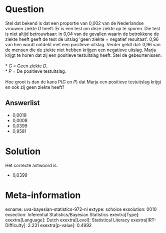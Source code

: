 Question
========

Stel dat bekend is dat een proportie van 0,002 van de Nederlandse
vrouwen ziekte *D* heeft. Er is een test om deze ziekte op te sporen.
Die test is niet altijd betrouwbaar: in 0,04 van de gevallen waarin de
betrokkene de ziekte heeft geeft de test de uitslag \'geen ziekte =
negatief resultaat\'. 0,96 van hen wordt ontdekt met een positieve
uitslag. Verder geldt dat: 0,96 van de mensen die de ziekte niet hebben
krijgen een negatieve uitslag. Marja krijgt te horen dat zij een
positieve testuitslag heeft. Stel de gebeurtenissen:\
\
* *G* = Geen ziekte *D*,\
* *P* = De positieve testuitslag.\
\
Hoe groot is dan de kans P(*G* en *P*) dat Marja een positieve
testuitslag krijgt en ook zij geen ziekte heeft?

Answerlist
----------

* 0,0019
* 0,0008
* 0,0399
* 0,9581

Solution
========

Het correcte antwoord is: 

* 0,0399

Meta-information
================
exname: uva-bayesian-statistics-972-nl
extype: schoice
exsolution: 0010
exsection: Inferential Statistics/Bayesian Statistics
exextra[Type]: 
exextra[Language]: Dutch
exextra[Level]: Statistical Literacy
exextra[IRT-Difficulty]: 2.231
exextra[p-value]: 0.4992
